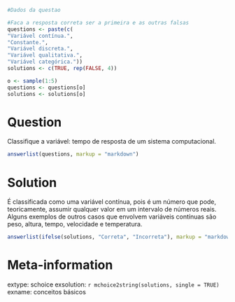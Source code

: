 ```r
#Dados da questao

#Faca a resposta correta ser a primeira e as outras falsas
questions <- paste(c(
"Variável contínua.", 
"Constante.", 
"Variável discreta.", 
"Variável qualitativa.", 
"Variável categórica."))
solutions <- c(TRUE, rep(FALSE, 4))

o <- sample(1:5)
questions <- questions[o]
solutions <- solutions[o]
```

Question
========
Classifique a variável: tempo de resposta de um sistema computacional.

```r
answerlist(questions, markup = "markdown")
```

Solution
========
É classificada como uma variável contínua, pois é um número que pode, teoricamente, assumir qualquer valor em um intervalo de números reais. Alguns exemplos de outros casos que envolvem variáveis contínuas são peso, altura, tempo, velocidade e temperatura.


```r
answerlist(ifelse(solutions, "Correta", "Incorreta"), markup = "markdown")
```

Meta-information
================
extype: schoice
exsolution: `r mchoice2string(solutions, single = TRUE)`
exname: conceitos básicos
